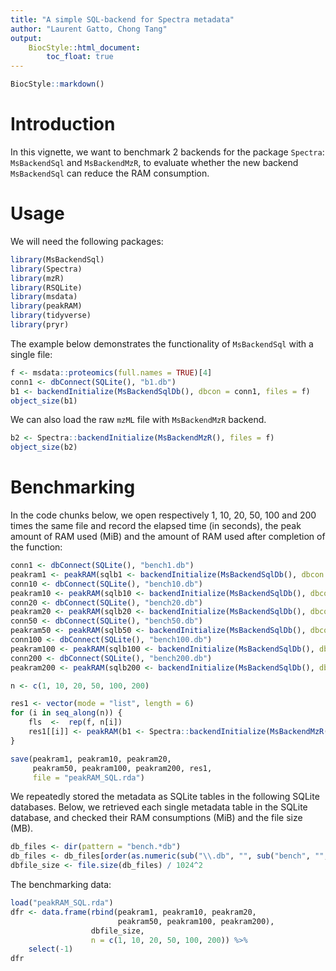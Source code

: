 ```yaml
---
title: "A simple SQL-backend for Spectra metadata" 
author: "Laurent Gatto, Chong Tang"
output: 
    BiocStyle::html_document:
        toc_float: true
---
```


```r
BiocStyle::markdown()
```

# Introduction

In this vignette, we want to benchmark 2 backends for the package `Spectra`:
`MsBackendSql` and `MsBackendMzR`, to evaluate whether the new backend 
`MsBackendSql` can reduce the RAM consumption.

# Usage

We will need the following packages:

```r
library(MsBackendSql)
library(Spectra)
library(mzR)
library(RSQLite)
library(msdata)
library(peakRAM)
library(tidyverse)
library(pryr)
```

The example below demonstrates the functionality of `MsBackendSql` with a single 
file:

```r
f <- msdata::proteomics(full.names = TRUE)[4]
conn1 <- dbConnect(SQLite(), "b1.db")
b1 <- backendInitialize(MsBackendSqlDb(), dbcon = conn1, files = f)
object_size(b1)
```

We can also load the raw `mzML` file with `MsBackendMzR` backend.

```r
b2 <- Spectra::backendInitialize(MsBackendMzR(), files = f)
object_size(b2)
```


# Benchmarking

In the code chunks below, we open respectively 1, 10, 20, 50, 100 and
200 times the same file and record the elapsed time (in seconds), the
peak amount of RAM used (MiB) and the amount of RAM used after
completion of the function:

```r
conn1 <- dbConnect(SQLite(), "bench1.db")
peakram1 <- peakRAM(sqlb1 <- backendInitialize(MsBackendSqlDb(), dbcon = conn1, files = f))
conn10 <- dbConnect(SQLite(), "bench10.db")
peakram10 <- peakRAM(sqlb10 <- backendInitialize(MsBackendSqlDb(), dbcon = conn10, rep(f, 10)))
conn20 <- dbConnect(SQLite(), "bench20.db")
peakram20 <- peakRAM(sqlb20 <- backendInitialize(MsBackendSqlDb(), dbcon = conn20, rep(f, 20)))
conn50 <- dbConnect(SQLite(), "bench50.db")
peakram50 <- peakRAM(sqlb50 <- backendInitialize(MsBackendSqlDb(), dbcon = conn50, rep(f, 50)))
conn100 <- dbConnect(SQLite(), "bench100.db")
peakram100 <- peakRAM(sqlb100 <- backendInitialize(MsBackendSqlDb(), dbcon = conn100, rep(f, 100)))
conn200 <- dbConnect(SQLite(), "bench200.db")
peakram200 <- peakRAM(sqlb200 <- backendInitialize(MsBackendSqlDb(), dbcon = conn200, rep(f, 200)))

n <- c(1, 10, 20, 50, 100, 200)

res1 <- vector(mode = "list", length = 6)
for (i in seq_along(n)) {
    fls  <-  rep(f, n[i])
    res1[[i]] <- peakRAM(b1 <- Spectra::backendInitialize(MsBackendMzR(), files = fls))
}

save(peakram1, peakram10, peakram20,
     peakram50, peakram100, peakram200, res1,
     file = "peakRAM_SQL.rda")
```


We repeatedly stored the metadata as SQLite tables in the following
SQLite databases. Below, we retrieved each single metadata table in
the SQLite database, and checked their RAM consumptions (MiB) and the
file size (MB).

```r
db_files <- dir(pattern = "bench.*db")
db_files <- db_files[order(as.numeric(sub("\\.db", "", sub("bench", "", db_files))))]
dbfile_size <- file.size(db_files) / 1024^2
```

The benchmarking data:

```r
load("peakRAM_SQL.rda")
dfr <- data.frame(rbind(peakram1, peakram10, peakram20,
                        peakram50, peakram100, peakram200),
                  dbfile_size,
                  n = c(1, 10, 20, 50, 100, 200)) %>%
    select(-1)
dfr
```

